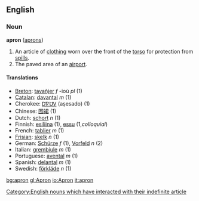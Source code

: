 ==English==

{{wikipedia2|Apron}}

===Noun===
'''apron''' ([[aprons]])

# An article of [[clothing]] worn over the front of the [[torso]] for protection from [[spill]]s.
# The paved area of an [[airport]].

====Translations====
*[[Breton]]: [[tavañjer]] ''f'' -ioù ''pl'' (1)
*[[Catalan]]: [[davantal]] ''m'' (1)
*Cherokee: [[ᎠᏤᏌᏙ]] (aṣesado) (1)
*Chinese: [[围裙]] (1)
*Dutch: [[schort]] ''n'' (1)
*Finnish: [[esiliina]] (1), [[essu]] (1,''colloquial'')
*French: [[tablier]] ''m'' (1)
*[[Frisian]]: [[skelk]] ''n'' (1)
*German: [[Schürze]] ''f'' (1), [[Vorfeld]] ''n'' (2)
*Italian: [[grembiule]] ''m'' (1)
*Portuguese: [[avental]] ''m'' (1)
*Spanish: [[delantal]] ''m'' (1)
*Swedish: [[förkläde]] ''n'' (1)

[[Category:English nouns which have interacted with their indefinite article]]

[[bg:apron]]
[[gl:Apron]]
[[io:Apron]]
[[it:apron]]